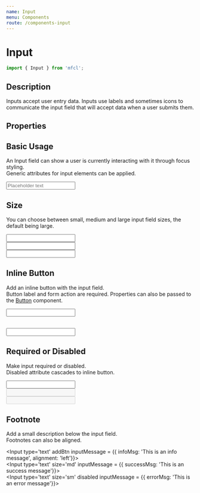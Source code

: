 ```yaml
---
name: Input
menu: Components
route: /components-input
---
```



# Input

```javascript
import { Input } from 'mfcl';
```

## Description
Inputs accept user entry data. Inputs use labels and sometimes icons to communicate the input field that will accept data when a user submits them.

## Properties

<Props of={Input} />

## Basic Usage
An Input field can show a user is currently interacting with it through focus styling.  
Generic attributes for input elements can be applied.

<Playground>
  <Input type='text' label='Default' placeholder='Placeholder text' name='name' focus></Input>
</Playground>

## Size 

You can choose between small, medium and large input field sizes, the default being large.

<Playground>
  <Input type='text' size='sm'></Input><br/>
  <Input type="text" size='md'></Input><br/>
  <Input type="text" size='lg'></Input>
</Playground>

## Inline Button

Add an inline button with the input field.  
Button label and form action are required. 
Properties can also be passed to the [Button](/components-button) component.

<Playground>
  <form action='/components-flag'>
    <Input type='number' addBtn btnLabel='Sign Up'></Input>
  </form>
  <br />
  <form action='/components-flag'>
    <Input type='number' addBtn btnLabel='Sign Up' btnProps={{btnType: 'secondary', type: 'submit'}}></Input>
  </form>
</Playground>

## Required or Disabled

Make input required or disabled.  
Disabled attribute cascades to inline button.

<Playground>
  <Input type='text' required addBtn btnLabel="Test Required"></Input><br/>
  <Input type='text' disabled></Input><br/>
  <Input type='text' disabled addBtn btnLabel='Disabled'></Input>
</Playground>

## Footnote

Add a small description below the input field.  
Footnotes can also be aligned.

<Playground>

<Input type='text' addBtn inputMessage = {{
    infoMsg: 'This is an info message',
    alignment: 'left'}}>
</Input><br/>
<Input type='text' size='md' inputMessage = {{
  successMsg: 'This is an success message'}}>
</Input><br/>
<Input type='text' size='sm' disabled inputMessage = {{
  errorMsg: 'This is an error message'}}>
</Input>

</Playground>